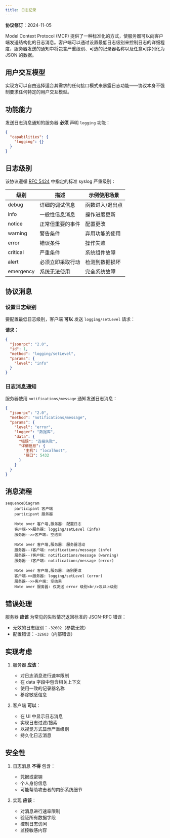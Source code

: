 ```yaml
---
title: 日志记录
---
```


<Info>**协议修订**：2024-11-05</Info>

Model Context Protocol (MCP) 提供了一种标准化的方式，使服务器可以向客户端发送结构化的日志消息。客户端可以通过设置最低日志级别来控制日志的详细程度，服务器发送的通知中将包含严重级别、可选的记录器名称以及任意可序列化为 JSON 的数据。

## 用户交互模型

实现方可以自由选择适合其需求的任何接口模式来暴露日志功能——协议本身不强制要求任何特定的用户交互模型。

## 功能能力

发送日志消息通知的服务器 **必须** 声明 `logging` 功能：

```json
{
  "capabilities": {
    "logging": {}
  }
}
```

## 日志级别

该协议遵循 [RFC 5424](https://datatracker.ietf.org/doc/html/rfc5424#section-6.2.1) 中指定的标准 syslog 严重级别：

| 级别      | 描述                             | 示例使用场景             |
| --------- | ---------------------------------- | ------------------------ |
| debug     | 详细的调试信息                    | 函数进入/退出点          |
| info      | 一般性信息消息                    | 操作进度更新             |
| notice    | 正常但重要的事件                  | 配置更改                 |
| warning   | 警告条件                          | 弃用功能的使用           |
| error     | 错误条件                          | 操作失败                 |
| critical  | 严重条件                          | 系统组件故障             |
| alert     | 必须立即采取行动                  | 检测到数据损坏           |
| emergency | 系统无法使用                      | 完全系统故障             |

## 协议消息

### 设置日志级别

要配置最低日志级别，客户端 **可以** 发送 `logging/setLevel` 请求：

**请求：**

```json
{
  "jsonrpc": "2.0",
  "id": 1,
  "method": "logging/setLevel",
  "params": {
    "level": "info"
  }
}
```

### 日志消息通知

服务器使用 `notifications/message` 通知发送日志消息：

```json
{
  "jsonrpc": "2.0",
  "method": "notifications/message",
  "params": {
    "level": "error",
    "logger": "数据库",
    "data": {
      "错误": "连接失败",
      "详细信息": {
        "主机": "localhost",
        "端口": 5432
      }
    }
  }
}
```

## 消息流程

```mermaid
sequenceDiagram
    participant 客户端
    participant 服务器

    Note over 客户端,服务器: 配置日志
    客户端->>服务器: logging/setLevel (info)
    服务器-->>客户端: 空结果

    Note over 客户端,服务器: 服务器活动
    服务器--)客户端: notifications/message (info)
    服务器--)客户端: notifications/message (warning)
    服务器--)客户端: notifications/message (error)

    Note over 客户端,服务器: 级别更改
    客户端->>服务器: logging/setLevel (error)
    服务器-->>客户端: 空结果
    Note over 服务器: 仅发送 error 级别<br/>及以上级别
```

## 错误处理

服务器 **应该** 为常见的失败情况返回标准的 JSON-RPC 错误：

- 无效的日志级别：`-32602`（参数无效）
- 配置错误：`-32603`（内部错误）

## 实现考虑

1. 服务器 **应该**：
   - 对日志消息进行速率限制
   - 在 data 字段中包含相关上下文
   - 使用一致的记录器名称
   - 移除敏感信息

2. 客户端 **可以**：
   - 在 UI 中显示日志消息
   - 实现日志过滤/搜索
   - 以视觉方式显示严重级别
   - 持久化日志消息

## 安全性

1. 日志消息 **不得** 包含：
   - 凭据或密钥
   - 个人身份信息
   - 可能帮助攻击者的内部系统细节

2. 实现 **应该**：
   - 对消息进行速率限制
   - 验证所有数据字段
   - 控制日志访问
   - 监控敏感内容